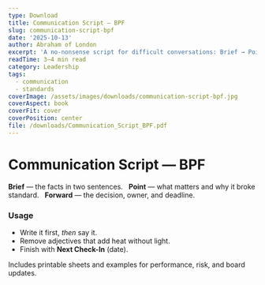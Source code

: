```yaml
---
type: Download
title: Communication Script — BPF
slug: communication-script-bpf
date: '2025-10-13'
author: Abraham of London
excerpt: 'A no-nonsense script for difficult conversations: Brief → Point → Forward.'
readTime: 3–4 min read
category: Leadership
tags:
  - communication
  - standards
coverImage: /assets/images/downloads/communication-script-bpf.jpg
coverAspect: book
coverFit: cover
coverPosition: center
file: /downloads/Communication_Script_BPF.pdf
---
```


# Communication Script — BPF

**Brief** — the facts in two sentences.  
**Point** — what matters and why it broke standard.  
**Forward** — the decision, owner, and deadline.

### Usage
- Write it first, *then* say it.  
- Remove adjectives that add heat without light.  
- Finish with **Next Check-In** (date).

Includes printable sheets and examples for performance, risk, and board updates.